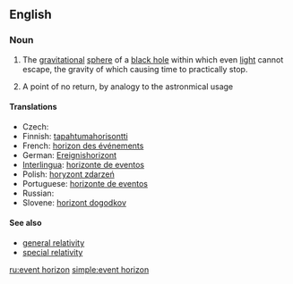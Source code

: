 {{wikipedia}}
==English==

===Noun===
{{en-noun|sg=[[event]] [[horizon]]}}

# {{astronomy}} The [[gravitational]] [[sphere]] of a [[black hole]] within which even [[light]] cannot escape, the gravity of which causing time to practically stop.
# A point of no return, by analogy to the astronmical usage

====Translations====
* Czech: {{t|cs|horizont událostí|m}}
*Finnish: [[tapahtumahorisontti]]
*French: [[horizon des événements]] {{m}}
*German: [[Ereignishorizont]] {{m}}
*[[Interlingua]]: [[horizonte de eventos]]
*Polish: [[horyzont zdarzeń]] {{m}}
*Portuguese: [[horizonte de eventos]] {{m}}
*Russian: {{t|ru|горизонт событий|m|sc=Cyrl|tr=gorizónt sobýtij}}
*Slovene: [[horizont dogodkov]] {{m}}

====See also====
*[[general relativity]]
*[[special relativity]]

[[ru:event horizon]]
[[simple:event horizon]]